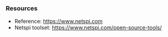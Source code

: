 ### Resources
- Reference: https://www.netspi.com
- Netspi toolset: https://www.netspi.com/open-source-tools/